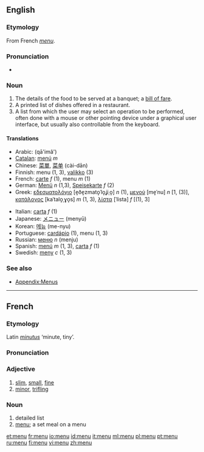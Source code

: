 {{see|menú}}
==English==

===Etymology===
From French ''[[menu#French|menu]]''.

===Pronunciation===
* {{IPA|/ˈmɛnju:/}}

===Noun===
{{en-noun}}

#The details of the food to be served at a banquet; a [[bill of fare]].
#A printed list of dishes offered in a restaurant.
#A list from which the user may select an operation to be performed, often done with a mouse or other pointing device under a graphical user interface, but usually also controllable from the keyboard.

====Translations====
{{rfc-trans}}
{{top}}
*Arabic: {{ARchar|[[قائمة]]}} (qā'imâ')
*[[Catalan]]: [[menú]] ''m''
*Chinese: [[菜單]], [[菜单]] (cài-dān)
*Finnish: menu (1, 3), [[valikko]] (3)
*French: [[carte#French|carte]] ''f'' (1), menu ''m'' (1)
*German: [[Menü]] ''n'' (1,3), [[Speisekarte]] ''f'' (2)
*Greek: [[εδεσματολόγιο]] [e̞ðe̞zmato̞ˈlo̞ʝiˌo̞] ''n'' (1), [[μενού]] [me̞ˈnu] ''n'' [1, (3)], [[κατάλογος]] [kaˈtalo̞ˌɣo̞s] ''m'' (1, 3), [[λίστα]] [ˈlista] ''f'' [(1), 3]
{{mid}}
*Italian: [[carta#Italian|carta]] ''f'' (1)
*Japanese: [[メニュー]] (menyū)
*Korean: [[메뉴]] (me-nyu)
*Portuguese: [[cardápio]] (1), menu (1, 3)
*Russian: [[меню]] ''n'' (menju)
*Spanish: [[menú]] ''m'' (1, 3), [[carta]] ''f'' (1)
*Swedish: [[meny]] ''c'' (1, 3)
{{bottom}}

===See also===
* [[Appendix:Menus]]

----

==French==
===Etymology===
Latin ''[[minutus]]'' ‘minute, tiny’.

===Pronunciation===
{{IPA|/məny/}}

===Adjective===
{{fr-adj}}

# [[slim]], [[small]], [[fine]]
# [[minor]], [[trifling]]

===Noun===
{{fr-noun-reg|m}}

# detailed list
# [[menu#English|menu]]; a set meal on a menu

[[et:menu]]
[[fr:menu]]
[[io:menu]]
[[id:menu]]
[[it:menu]]
[[ml:menu]]
[[pl:menu]]
[[pt:menu]]
[[ru:menu]]
[[fi:menu]]
[[vi:menu]]
[[zh:menu]]
